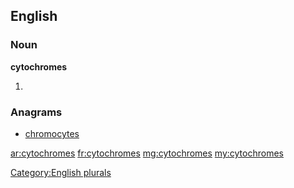 ==English==

===Noun===
'''cytochromes'''

# {{plural of|[[cytochrome]]}}

===Anagrams===
* [[chromocytes#English|chromocytes]]

[[Category:English plurals]]

[[ar:cytochromes]]
[[fr:cytochromes]]
[[mg:cytochromes]]
[[my:cytochromes]]